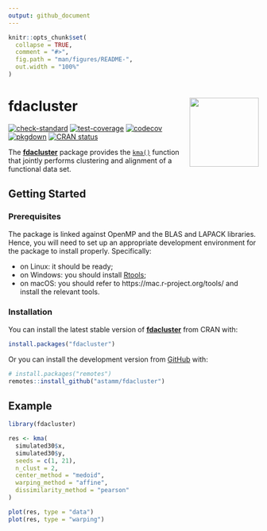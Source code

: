 ```yaml
---
output: github_document
---
```


<!-- README.md is generated from README.Rmd. Please edit that file -->

```r
knitr::opts_chunk$set(
  collapse = TRUE,
  comment = "#>",
  fig.path = "man/figures/README-",
  out.width = "100%"
)
```

# fdacluster <img src="man/figures/logo.png" align="right" height="139" />

<!-- badges: start -->
[![check-standard](https://github.com/astamm/fdacluster/workflows/R-CMD-check/badge.svg)](https://github.com/astamm/fdacluster/actions)
[![test-coverage](https://github.com/astamm/fdacluster/workflows/test-coverage/badge.svg)](https://github.com/astamm/fdacluster/actions)
[![codecov](https://codecov.io/gh/astamm/fdacluster/branch/master/graph/badge.svg)](https://app.codecov.io/gh/astamm/fdacluster)
[![pkgdown](https://github.com/astamm/fdacluster/workflows/pkgdown/badge.svg)](https://github.com/astamm/fdacluster/actions)
[![CRAN status](https://www.r-pkg.org/badges/version/fdacluster)](https://CRAN.R-project.org/package=fdacluster)
<!-- badges: end -->

The [**fdacluster**](https://astamm.github.io/fdacluster/) package provides the [`kma()`](https://astamm.github.io/fdacluster/reference/kma.html) function that jointly performs clustering and alignment of a functional data set.

## Getting Started

### Prerequisites

The package is linked against OpenMP and the BLAS and LAPACK libraries. Hence, you will need to set up an appropriate development environment for the package to install properly. Specifically:

- on Linux: it should be ready;
- on Windows: you should install [Rtools](https://cran.r-project.org/bin/windows/Rtools/rtools40.html);
- on macOS: you should refer to https://mac.r-project.org/tools/ and install the relevant tools.

### Installation

You can install the latest stable version of [**fdacluster**](https://astamm.github.io/fdacluster/) from CRAN with:
``` r
install.packages("fdacluster")
```

Or you can install the development version from [GitHub](https://github.com/astamm/fdacluster) with:

``` r
# install.packages("remotes")
remotes::install_github("astamm/fdacluster")
```

## Example

```r
library(fdacluster)

res <- kma(
  simulated30$x,
  simulated30$y,
  seeds = c(1, 21),
  n_clust = 2,
  center_method = "medoid",
  warping_method = "affine",
  dissimilarity_method = "pearson"
)

plot(res, type = "data")
plot(res, type = "warping")
```
